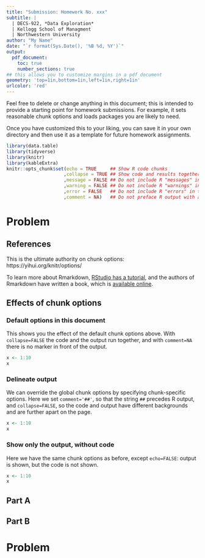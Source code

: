```yaml
---
title: "Submission: Homework No. xxx"
subtitle: |
  | DECS-922, *Data Exploration*
  | Kellogg School of Managment
  | Northwestern University
author: "My Name"
date: "`r format(Sys.Date(), '%B %d, %Y')`"
output:
  pdf_document:
    toc: true
    number_sections: true
## this allows you to customize margins in a pdf document
geometry: 'top=1in,bottom=1in,left=1in,right=1in'
urlcolor: 'red'
---
```


Feel free to delete or change anything in this document; this is
intended to provide a starting point for homework submissions. For
example, it sets reasonable chunk options and loads packages you are
likely to need.

Once you have customized this to your liking, you can save it in your
own directory and then use it as a template for future homework
assignments.

 
```r
library(data.table)
library(tidyverse)
library(knitr)
library(kableExtra)
knitr::opts_chunk$set(echo = TRUE     ## Show R code chunks
                     ,collapse = TRUE ## Show code and results together
                     ,message = FALSE ## Do not include R "messages" in the output
                     ,warning = FALSE ## Do not include R "warnings" in the output
                     ,error = FALSE   ## Do not include R "errors" in the output
                     ,comment = NA)   ## Do not preface R output with anything (default is "##")

```


# Problem

## References

This is the ultimate authority on chunk options:
https://yihui.org/knitr/options/ 

To learn more about Rmarkdown, [RStudio has a
tutorial](https://rmarkdown.rstudio.com/lesson-1.html), and the
authors of Rmarkdown have written a book, which is [available
online](https://bookdown.org/yihui/rmarkdown/).

## Effects of chunk options

### Default options in this document

This shows you the effect of the default chunk options above. With
`collapse=FALSE` the code and the output run together, and with
`comment=NA` there is no marker in front of the output.

```r
x <- 1:10
x
```

### Delineate output

We can override the global chunk options by specifying chunk-specific
options. Here we set `comment='##'`, so that the string `##` precedes
R output, and `collapse=FALSE`, so the code and output have different
backgrounds and are further apart on the page.

```r
x <- 1:10
x
```

### Show only the output, without code

Here we have the same chunk options as before, except `echo=FALSE`:
output is shown, but the code is not shown.

```r
x <- 1:10
x
```


## Part A

## Part B

# Problem
